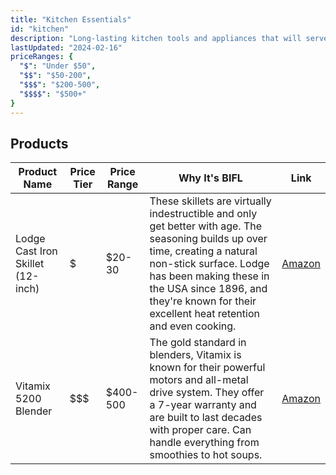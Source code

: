```yaml
---
title: "Kitchen Essentials"
id: "kitchen"
description: "Long-lasting kitchen tools and appliances that will serve you for decades"
lastUpdated: "2024-02-16"
priceRanges: {
  "$": "Under $50",
  "$$": "$50-200",
  "$$$": "$200-500",
  "$$$$": "$500+"
}
---
```


## Products

| Product Name | Price Tier | Price Range | Why It's BIFL | Link |
|--------------|------------|-------------|---------------|------|
| Lodge Cast Iron Skillet (12-inch) | $ | $20-30 | These skillets are virtually indestructible and only get better with age. The seasoning builds up over time, creating a natural non-stick surface. Lodge has been making these in the USA since 1896, and they're known for their excellent heat retention and even cooking. | [Amazon](#) |
| Vitamix 5200 Blender | $$$ | $400-500 | The gold standard in blenders, Vitamix is known for their powerful motors and all-metal drive system. They offer a 7-year warranty and are built to last decades with proper care. Can handle everything from smoothies to hot soups. | [Amazon](#) | 